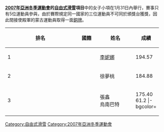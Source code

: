 '''[[2007年亞洲冬季運動會|2007年亞洲冬季運動會]]的[[2007年冬季亞洲運動會自由式滑雪比賽|自由式滑雪]]項目'''中的女子小項在1月31日內舉行，賽事只有5位運動員參與，由於賽際規定同一國家的三位運動員不可同於頒獎台獲獎，因此間接使殿軍的蒙古運動員取得一面[[銅牌|銅牌]]。

{| class=wikitable style="text-align:center" width=550
|-
! width=5%|'''排名'''
! width=15%|'''國籍'''
! width=25%|'''姓名'''
! width=15%|'''成績'''
|- bgcolor="gold"
| align="left"|1|| {{CHN}} ||[[李妮娜|李妮娜]] || 194.57 
|- bgcolor="silver"
| align="left"|2|| {{CHN}} ||徐夢桃|| 184.88
|-bgcolor="CC9966"
| align="left"|3|| {{CHN}}<BR>{{MGL}} || 張鑫<BR>烏南巴特||175.40<BR>61.2
|-bgcolor=
| align="left"|4|| {{CHN}}||郭心心 ||167.41
|}

[[Category:自由式滑雪|Category:自由式滑雪]]
[[Category:2007年亞洲冬季運動會|Category:2007年亞洲冬季運動會]]
